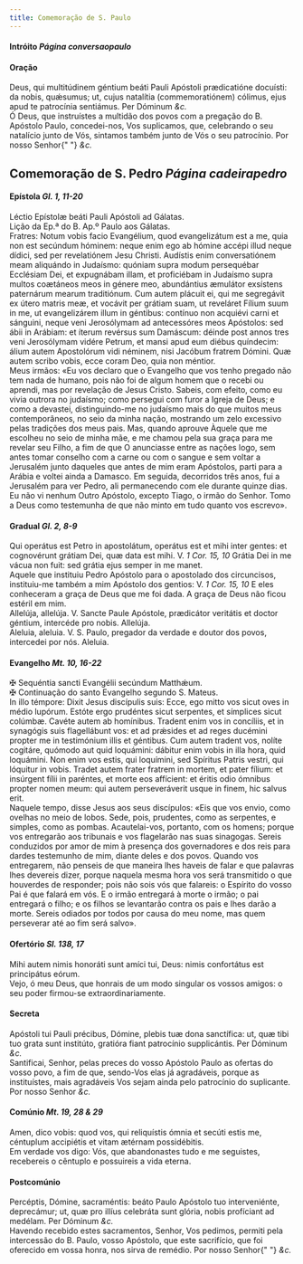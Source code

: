 ```yaml
---
title: Comemoração de S. Paulo
---
```


<h4 class="text-center">
  Intróito <em>Página conversaopaulo</em>
</h4>

<h4 class="text-center">Oração</h4>
<div class="grid grid-cols-2 gap-5">
  <div class="col-6 dropcaps text-justify">
    Deus, qui multitúdinem géntium beáti Pauli Apóstoli prædicatióne docuísti:
    da nobis, quǽsumus; ut, cujus natalítia (commemoratiónem) cólimus, ejus apud
    te patrocínia sentiámus. Per Dóminum <em>&c.</em>
  </div>
  <div class="col-6 dropcaps text-justify">
    Ó Deus, que instruístes a multidão dos povos com a pregação do B. Apóstolo
    Paulo, concedei-nos, Vos suplicamos, que, celebrando o seu natalício junto
    de Vós, sintamos também junto de Vós o seu patrocínio. Por nosso Senhor{" "}
    <em>&c.</em>
  </div>
</div>

<h2 class="text-center">
  Comemoração de S. Pedro <em>Página cadeirapedro</em>
</h2>

<h4 class="text-center">
  Epístola <em>Gl. 1, 11-20</em>
</h4>
<div class="grid grid-cols-2 gap-5">
  <div class="col-6 text-justify">
    Léctio Epístolæ beáti Pauli Apóstoli ad Gálatas.
  </div>
  <div class="col-6 text-justify">
    Lição da Ep.ª do B. Ap.º Paulo aos Gálatas.
  </div>
  <div class="col-6 dropcaps text-justify">
    Fratres: Notum vobis facio Evangélium, quod evangelizátum est a me, quia non
    est secúndum hóminem: neque enim ego ab hómine accépi illud neque dídici,
    sed per revelatiónem Jesu Christi. Audístis enim conversatiónem meam
    aliquándo in Judaísmo: quóniam supra modum persequébar Ecclésiam Dei, et
    expugnábam illam, et proficiébam in Judaísmo supra multos coætáneos meos in
    génere meo, abundántius æmulátor exsístens paternárum mearum traditiónum.
    Cum autem plácuit ei, qui me segregávit ex útero matris meæ, et vocávit per
    grátiam suam, ut reveláret Fílium suum in me, ut evangelizárem illum in
    géntibus: contínuo non acquiévi carni et sánguini, neque veni Jerosólymam ad
    antecessóres meos Apóstolos: sed ábii in Arábiam: et íterum revérsus sum
    Damáscum: déinde post annos tres veni Jerosólymam vidére Petrum, et mansi
    apud eum diébus quíndecim: álium autem Apostolórum vidi néminem, nisi
    Jacóbum fratrem Dómini. Quæ autem scribo vobis, ecce coram Deo, quia non
    méntior.
  </div>
  <div class="col-6 dropcaps text-justify">
    Meus irmãos: «Eu vos declaro que o Evangelho que vos tenho pregado não tem
    nada de humano, pois não foi de algum homem que o recebi ou aprendi, mas por
    revelação de Jesus Cristo. Sabeis, com efeito, como eu vivia outrora no
    judaísmo; como persegui com furor a Igreja de Deus; e como a devastei,
    distinguindo-me no judaísmo mais do que muitos meus contemporâneos, no seio
    da minha nação, mostrando um zelo excessivo pelas tradições dos meus pais.
    Mas, quando aprouve Àquele que me escolheu no seio de minha mãe, e me chamou
    pela sua graça para me revelar seu Filho, a fim de que O anunciasse entre as
    nações logo, sem antes tomar conselho com a carne ou com o sangue e sem
    voltar a Jerusalém junto daqueles que antes de mim eram Apóstolos, parti
    para a Arábia e voltei ainda a Damasco. Em seguida, decorridos três anos,
    fui a Jerusalém para ver Pedro, ali permanecendo com ele durante quinze
    dias. Eu não vi nenhum Outro Apóstolo, excepto Tiago, o irmão do Senhor.
    Tomo a Deus como testemunha de que não minto em tudo quanto vos escrevo».
  </div>
</div>

<h4 class="text-center">
  Gradual <em>Gl. 2, 8-9</em>
</h4>
<div class="grid grid-cols-2 gap-5">
  <div class="col-6 dropcaps text-justify">
    Qui operátus est Petro in apostolátum, operátus est et mihi inter gentes: et
    cognovérunt grátiam Dei, quæ data est mihi. V. <em>1 Cor. 15, 10</em> Grátia
    Dei in me vácua non fuit: sed grátia ejus semper in me manet.
  </div>
  <div class="col-6 dropcaps text-justify">
    Aquele que instituiu Pedro Apóstolo para o apostolado dos circuncisos,
    instituiu-me também a mim Apóstolo dos gentios: V. <em>1 Cor. 15, 10</em> E
    eles conheceram a graça de Deus que me foi dada. A graça de Deus não ficou
    estéril em mim.
  </div>
  <div class="col-6 text-justify">
    Allelúja, allelúja. V. Sancte Paule Apóstole, prædicátor veritátis et doctor
    géntium, intercéde pro nobis. Allelúja.
  </div>
  <div class="col-6 text-justify">
    Aleluia, aleluia. V. S. Paulo, pregador da verdade e doutor dos povos,
    intercedei por nós. Aleluia.
  </div>
</div>

<h4 class="text-center">
  Evangelho <em>Mt. 10, 16-22</em>
</h4>
<div class="grid grid-cols-2 gap-5">
  <div class="col-6 text-justify">
    <span class="text-danger">&#10016;</span> Sequéntia sancti Evangélii
    secúndum Matthǽum.
  </div>
  <div class="col-6 text-justify">
    <span class="text-danger">&#10016;</span> Continuação do santo Evangelho
    segundo S. Mateus.
  </div>
  <div class="col-6 dropcaps text-justify">
    In illo témpore: Dixit Jesus discípulis suis: Ecce, ego mitto vos sicut oves
    in médio lupórum. Estóte ergo prudéntes sicut serpentes, et símplices sicut
    colúmbæ. Cavéte autem ab homínibus. Tradent enim vos in concíliis, et in
    synagógis suis flagellábunt vos: et ad prǽsides et ad reges ducémini propter
    me in testimónium illis et géntibus. Cum autem tradent vos, nolíte cogitáre,
    quómodo aut quid loquámini: dábitur enim vobis in illa hora, quid loquámini.
    Non enim vos estis, qui loquímini, sed Spíritus Patris vestri, qui lóquitur
    in vobis. Tradet autem frater fratrem in mortem, et pater fílium: et
    insúrgent fílii in paréntes, et morte eos affícient: et éritis odio ómnibus
    propter nomen meum: qui autem perseveráverit usque in finem, hic salvus
    erit.
  </div>
  <div class="col-6 dropcaps text-justify">
    Naquele tempo, disse Jesus aos seus discípulos: «Eis que vos envio, como
    ovelhas no meio de lobos. Sede, pois, prudentes, como as serpentes, e
    simples, como as pombas. Acautelai-vos, portanto, com os homens; porque vos
    entregarão aos tribunais e vos flagelarão nas suas sinagogas. Sereis
    conduzidos por amor de mim à presença dos governadores e dos reis para
    dardes testemunho de mim, diante deles e dos povos. Quando vos entregarem,
    não penseis de que maneira lhes haveis de falar e que palavras lhes devereis
    dizer, porque naquela mesma hora vos será transmitido o que houverdes de
    responder; pois não sois vós que falareis: o Espírito do vosso Pai é que
    falará em vós. E o irmão entregará à morte o irmão; o pai entregará o filho;
    e os filhos se levantarão contra os pais e lhes darão a morte. Sereis
    odiados por todos por causa do meu nome, mas quem perseverar até ao fim será
    salvo».
  </div>
</div>

<h4 class="text-center">
  Ofertório <em>Sl. 138, 17</em>
</h4>
<div class="grid grid-cols-2 gap-5">
  <div class="col-6 dropcaps text-justify">
    Mihi autem nimis honoráti sunt amíci tui, Deus: nimis confortátus est
    principátus eórum.
  </div>
  <div class="col-6 dropcaps text-justify">
    Vejo, ó meu Deus, que honrais de um modo singular os vossos amigos: o seu
    poder firmou-se extraordinariamente.
  </div>
</div>

<h4 class="text-center">Secreta</h4>
<div class="grid grid-cols-2 gap-5">
  <div class="col-6 dropcaps text-justify">
    Apóstoli tui Pauli précibus, Dómine, plebis tuæ dona sanctífica: ut, quæ
    tibi tuo grata sunt institúto, gratióra fiant patrocínio supplicántis. Per
    Dóminum <em>&c.</em>
  </div>
  <div class="col-6 dropcaps text-justify">
    Santificai, Senhor, pelas preces do vosso Apóstolo Paulo as ofertas do vosso
    povo, a fim de que, sendo-Vos elas já agradáveis, porque as instituístes,
    mais agradáveis Vos sejam ainda pelo patrocínio do suplicante. Por nosso
    Senhor <em>&c.</em>
  </div>
</div>

<h4 class="text-center">
  Comúnio <em>Mt. 19, 28 & 29</em>
</h4>
<div class="grid grid-cols-2 gap-5">
  <div class="col-6 dropcaps text-justify">
    Amen, dico vobis: quod vos, qui reliquístis ómnia et secúti estis me,
    céntuplum accipiétis et vitam ætérnam possidébitis.
  </div>
  <div class="col-6 dropcaps text-justify">
    Em verdade vos digo: Vós, que abandonastes tudo e me seguistes, recebereis o
    cêntuplo e possuireis a vida eterna.
  </div>
</div>

<h4 class="text-center">Postcomúnio</h4>
<div class="grid grid-cols-2 gap-5">
  <div class="col-6 dropcaps text-justify">
    Percéptis, Dómine, sacraméntis: beáto Paulo Apóstolo tuo interveniénte,
    deprecámur; ut, quæ pro illíus celebráta sunt glória, nobis profíciant ad
    medélam. Per Dóminum <em>&c.</em>
  </div>
  <div class="col-6 dropcaps text-justify">
    Havendo recebido estes sacramentos, Senhor, Vos pedimos, permiti pela
    intercessão do B. Paulo, vosso Apóstolo, que este sacrifício, que foi
    oferecido em vossa honra, nos sirva de remédio. Por nosso Senhor{" "}
    <em>&c.</em>
  </div>
</div>
